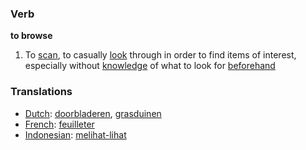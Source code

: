 === Verb ===
'''to browse'''

# To [[scan]], to casually [[look]] through in order to find items of interest, especially without [[knowledge]] of what to look for [[beforehand]]

=== Translations ===
*[[Dutch]]: [[doorbladeren]], [[grasduinen]]
*[[French]]: [[feuilleter]]
*[[Indonesian]]: [[lihat|melihat-lihat]]